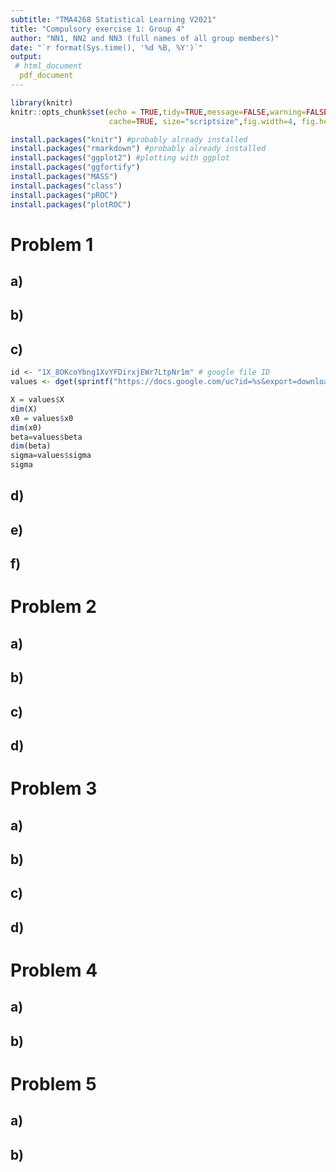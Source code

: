 ```yaml
---
subtitle: "TMA4268 Statistical Learning V2021"
title: "Compulsory exercise 1: Group 4"
author: "NN1, NN2 and NN3 (full names of all group members)"
date: "`r format(Sys.time(), '%d %B, %Y')`"
output: 
 # html_document
  pdf_document
---
```

  
```r
library(knitr)
knitr::opts_chunk$set(echo = TRUE,tidy=TRUE,message=FALSE,warning=FALSE,strip.white=TRUE,prompt=FALSE,
                      cache=TRUE, size="scriptsize",fig.width=4, fig.height=3)

```

```r
install.packages("knitr") #probably already installed
install.packages("rmarkdown") #probably already installed
install.packages("ggplot2") #plotting with ggplot
install.packages("ggfortify")  
install.packages("MASS")
install.packages("class")
install.packages("pROC")
install.packages("plotROC")
```


# Problem 1

## a)

## b)

## c)

```r
id <- "1X_8OKcoYbng1XvYFDirxjEWr7LtpNr1m" # google file ID
values <- dget(sprintf("https://docs.google.com/uc?id=%s&export=download", id))

X = values$X
dim(X)
x0 = values$x0
dim(x0)
beta=values$beta
dim(beta)
sigma=values$sigma
sigma
```



## d)

## e)

## f)



# Problem 2

## a)

## b)

## c)

## d)


# Problem 3

## a)

## b)

## c)

## d)



# Problem 4

## a)

## b)


# Problem 5

## a)

## b)